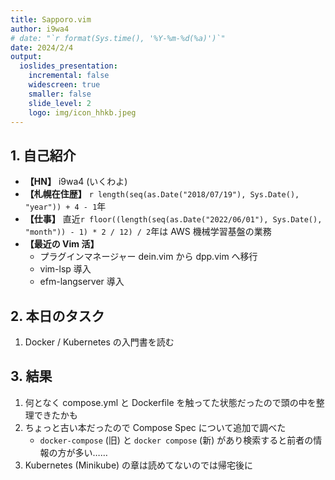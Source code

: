 ```yaml
---
title: Sapporo.vim
author: i9wa4
# date: "`r format(Sys.time(), '%Y-%m-%d(%a)')`"
date: 2024/2/4
output:
  ioslides_presentation:
    incremental: false
    widescreen: true
    smaller: false
    slide_level: 2
    logo: img/icon_hhkb.jpeg
---
```


<!-- # title -->
<!-- <div class="columns-2"> -->
<!-- </div>                  -->

## 1. 自己紹介

- **【HN】** i9wa4 (いくわよ)
- **【札幌在住歴】** `r length(seq(as.Date("2018/07/19"), Sys.Date(), "year")) + 4 - 1`年
- **【仕事】** 直近`r floor((length(seq(as.Date("2022/06/01"), Sys.Date(), "month")) - 1) * 2 / 12) / 2`年は AWS 機械学習基盤の業務
- **【最近の Vim 活】**
    - プラグインマネージャー dein.vim から dpp.vim へ移行
    - vim-lsp 導入
    - efm-langserver 導入

## 2. 本日のタスク

1. Docker / Kubernetes の入門書を読む

## 3. 結果

1. 何となく compose.yml と Dockerfile を触ってた状態だったので頭の中を整理できたかも
1. ちょっと古い本だったので Compose Spec について追加で調べた
    - `docker-compose` (旧) と `docker compose` (新) があり検索すると前者の情報の方が多い……
1. Kubernetes (Minikube) の章は読めてないのでは帰宅後に
